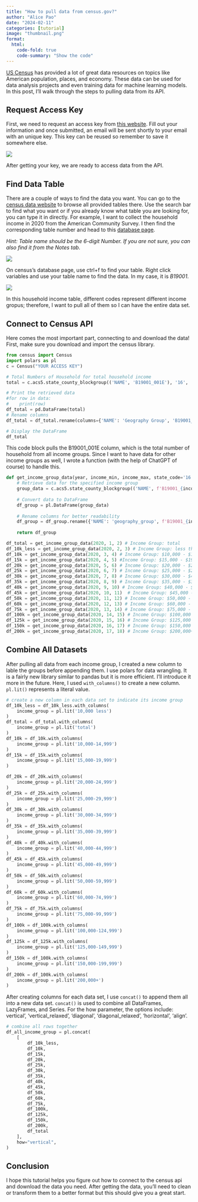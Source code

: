 ```yaml
---
title: "How to pull data from census.gov?"
author: "Alice Pao"
date: "2024-02-11"
categories: [tutorial]
image: "thumbnail.png"
format:
  html:
    code-fold: true
    code-summary: "Show the code"
---
```


[US Census](https://www.census.gov/) has provided a lot of great data resources on topics like American population, places, and economy. These data can be used for data analysis projects and even training data for machine learning models. In this post, I'll walk through the steps to pulling data from its API. 

## Request Access Key
First, we need to request an access key from [this website](https://api.census.gov/data/key_signup.html). Fill out your information and once submitted, an email will be sent shortly to your email with an unique key. This key can be reused so remember to save it somewhere else. 

![](request_key.png)

After getting your key, we are ready to access data from the API. 

## Find Data Table
There are a couple of ways to find the data you want. You can go to the [census data website](https://data.census.gov/) to browse all provided tables there. Use the search bar to find what you want or if you already know what table you are looking for, you can type it in directly. For example, I want to collect the household income in 2020 from the American Community Survey. I then find the corresponding table number and head to this [database page](https://api.census.gov/data.html).

*Hint:*
*Table name should be the 6-digit Number. If you are not sure, you can also find it from the Notes tab.*

![](census_table.png)

On census's database page, use ctrl+f to find your table. Right click variables and use your table name to find the data. In my case, it is *B19001*. 

![](census_table2.png)

In this household income table, different codes represent different income gropus; therefore, I want to pull all of them so I can have the entire data set. 

## Connect to Census API
Here comes the most important part, connecting to and download the data!
First, make sure you download and import the census library. 

```python
from census import Census
import polars as pl
c = Census("YOUR ACCESS KEY")

# Total Numbers of Household for total household income
total = c.acs5.state_county_blockgroup(('NAME', 'B19001_001E'), '16', '*', Census.ALL, year=2020)

# Print the retrieved data
#for row in data:
#    print(row)
df_total = pd.DataFrame(total)
# Rename columns
df_total = df_total.rename(columns={'NAME': 'Geography Group', 'B19001_001E': 'Total Numbers of Household', 'state': 'Idaho', 'county':'County', 'tract':'Tract', 'block group':'Block Group'})

# Display the DataFrame
df_total
```

This code block pulls the B19001_001E column, which is the total number of household from all income groups. Since I want to have data for other income groups as well, I wrote a function (with the help of ChatGPT of course) to handle this. 

```python
def get_income_group_data(year, income_min, income_max, state_code='16', county_code='*'):
    # Retrieve data for the specified income group
    group_data = c.acs5.state_county_blockgroup(('NAME', f'B19001_{income_min:03d}E'), state_code, county_code, Census.ALL, year=year)
    
    # Convert data to DataFrame
    df_group = pl.DataFrame(group_data)
    
    # Rename columns for better readability
    df_group = df_group.rename({'NAME': 'geography_group', f'B19001_{income_min:03d}E': 'total_numbers_of_household', 'state': 'idaho', 'block group':'block_group'})
    
    return df_group
```

```python
df_total = get_income_group_data(2020, 1, 2) # Income Group: total
df_10k_less = get_income_group_data(2020, 2, 3) # Income Group: less than $10,000
df_10k = get_income_group_data(2020, 3, 4) # Income Group: $10,000 - $14,999
df_15k = get_income_group_data(2020, 4, 5) #Income Group: $15,000 - $19,999
df_20k = get_income_group_data(2020, 5, 6) # Income Group: $20,000 - $24,999
df_25k = get_income_group_data(2020, 6, 7) # Income Group: $25,000 - $29,999
df_30k = get_income_group_data(2020, 7, 8) # Income Group: $30,000 - $44,999
df_35k = get_income_group_data(2020, 8, 9) # Income Group: $35,000 - $39,999
df_40k = get_income_group_data(2020, 9, 10) # Income Group: $40,000 - $44,999
df_45k = get_income_group_data(2020, 10, 11)  # Income Group: $45,000 - $49,999, Idaho
df_50k = get_income_group_data(2020, 11, 12) # Income Group: $50,000 - $59,999, Idaho 
df_60k = get_income_group_data(2020, 12, 13) # Income Group: $60,000 - $74,999
df_75k = get_income_group_data(2020, 13, 14) # Income Group: $75,000 - $99,999
df_100k = get_income_group_data(2020, 14, 15) # Income Group: $100,000 - $124,999
df_125k = get_income_group_data(2020, 15, 16) # Income Group: $125,000 - $149,999
df_150k = get_income_group_data(2020, 16, 17) # Income Group: $150,000 - $199,999
df_200k = get_income_group_data(2020, 17, 18) # Income Group: $200,000+
```

## Combine All Datasets
After pulling all data from each income group, I created a new column to lable the groups before appending them. I use polars for data wrangling. It is a fairly new library similar to pandas but it is more efficient. I'll introduce it more in the future. Here, I used `with_columns()` to create a new column. `pl.lit()` represents a literal value. 

```python
# create a new column in each data set to indicate its income group
df_10k_less = df_10k_less.with_columns(
    income_group = pl.lit('10,000 less')
)
df_total = df_total.with_columns(
    income_group = pl.lit('total')
)
df_10k = df_10k.with_columns(
    income_group = pl.lit('10,000-14,999')
)
df_15k = df_15k.with_columns(
    income_group = pl.lit('15,000-19,999')
)

df_20k = df_20k.with_columns(
    income_group = pl.lit('20,000-24,999')
)
df_25k = df_25k.with_columns(
    income_group = pl.lit('25,000-29,999')
)
df_30k = df_30k.with_columns(
    income_group = pl.lit('30,000-34,999')
)
df_35k = df_35k.with_columns(
    income_group = pl.lit('35,000-39,999')
)
df_40k = df_40k.with_columns(
    income_group = pl.lit('40,000-44,999')
)
df_45k = df_45k.with_columns(
    income_group = pl.lit('45,000-49,999')
)
df_50k = df_50k.with_columns(
    income_group = pl.lit('50,000-59,999')
)
df_60k = df_60k.with_columns(
    income_group = pl.lit('60,000-74,999')
)
df_75k = df_75k.with_columns(
    income_group = pl.lit('75,000-99,999')
)
df_100k = df_100k.with_columns(
    income_group = pl.lit('100,000-124,999')
)
df_125k = df_125k.with_columns(
    income_group = pl.lit('125,000-149,999')
)
df_150k = df_100k.with_columns(
    income_group = pl.lit('150,000-199,999')
)
df_200k = df_100k.with_columns(
    income_group = pl.lit('200,000+')
)
```

After creating columns for each data set, I use `concat()` to append them all into a new data set. `concat()` is used to combine all DataFrames, LazyFrames, and Series. For the how parameter, the options include: vertical’, ‘vertical_relaxed’, ‘diagonal’, ‘diagonal_relaxed’, ‘horizontal’, ‘align’. 

```python
# combine all rows together
df_all_income_group = pl.concat(
    [
        df_10k_less,
        df_10k,
        df_15k, 
        df_20k, 
        df_25k, 
        df_30k, 
        df_35k, 
        df_40k, 
        df_45k, 
        df_50k, 
        df_60k, 
        df_75k, 
        df_100k, 
        df_125k, 
        df_150k, 
        df_200k, 
        df_total
    ],
    how="vertical",
)
```

## Conclusion
I hope this tutorial helps you figure out how to connect to the census api and download the data you need. After getting the data, you'll need to clean or transform them to a better format but this should give you a great start.